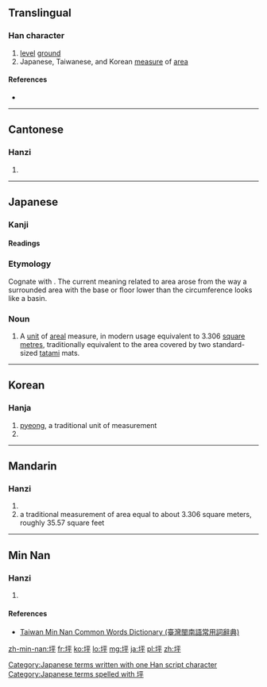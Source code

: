 ==Translingual==

===Han character===
{{Han char|rn=32|rad=土|as=05|sn=8|four=4114<sub>9</sub>|canj=土一火十 (GMFJ)|ids=⿰[[土]][[平]]}}

# [[level]] [[ground]]
# Japanese, Taiwanese, and Korean [[measure]] of [[area]]

====References====
* {{Han ref|kx=0226.220|dkj=04976|dj=0461.340|hdz=10430.090|uh=576A|ud=22378|bh=A957|bd=43351}}

----

==Cantonese==

===Hanzi===
{{yue-hanzi|jyut=[[ping4]]|y=ping4}}

# {{defn|lang=yue|sort=土05}}

----

==Japanese==

===Kanji===
{{ja-kanji|grade=c|rs=土05}}

====Readings====
{{ja-readings
|on=[[へい]] ([[hei]]), [[ひょう]] ([[hyō]])
|kun=[[つぼ]] ([[tsubo]])
}}

===Etymology===
Cognate with {{term|壺|tr=tsubo, "a basin"|lang=ja}}.  The current meaning related to area arose from the way a surrounded area with the base or floor lower than the circumference looks like a basin.

===Noun===
{{ja-noun|k|hira=つぼ|rom=tsubo}}

# A [[unit]] of [[areal]] measure, in modern usage equivalent to 3.306 [[square metre]]s, traditionally equivalent to the area covered by two standard-sized [[tatami]] mats.

[[Category:Japanese terms written with one Han script character]]
[[Category:Japanese terms spelled with 坪]]
----

==Korean==

===Hanja===
{{ko-hanja|hangeul=평|rv=pyeong|mr=p'yŏng|y=phyeng}}

# [[pyeong]], a traditional unit of measurement
# {{defn|lang=ko|sort=土05}}

----

==Mandarin==

===Hanzi===
{{cmn-hanzi|pin=[[píng]] ([[ping2]])|wg=p'ing<sup>2</sup>}}

# {{defn|lang=cmn|sort=土05}}
# a traditional measurement of area equal to about 3.306 square meters, roughly 35.57 square feet

----

==Min Nan==

===Hanzi===
{{nan-hanzi|tlpa=phîng (phing<sup>5</sup>), pênn (penn<sup>5</sup>), pînn (pinn<sup>5</sup>), phênn (phenn<sup>5</sup>), phînn (phinn<sup>5</sup>), phiânn (phiann<sup>5</sup>)}}

# {{defn|lang=nan|sort=土05}}

====References====
*[http://twblg.dict.edu.tw/holodict_new/result_detail.jsp?n_no=3717&curpage=1&sample=%E5%9D%AA&radiobutton=1&querytarget=1&limit=20&pagenum=1&rowcount=12 Taiwan Min Nan Common Words Dictionary (臺灣閩南語常用詞辭典)]

[[zh-min-nan:坪]]
[[fr:坪]]
[[ko:坪]]
[[lo:坪]]
[[mg:坪]]
[[ja:坪]]
[[pl:坪]]
[[zh:坪]]